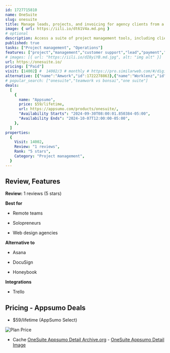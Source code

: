 ```yaml
---
id: 1727715810
name: OneSuite
slug: onesuite
title: Manage leads, projects, and invoicing for agency clients from a single platform
image: { url: https://iili.io/dt61V4a.md.png }
# optional
description: Access a suite of project management tools, including client portals and a lead pipeline managerSend your clients online invoices and collect payments via Stripe and Quickpay
published: true
tasks: ["Project management", "Operations"]
features: ["project","management","customer support","lead","payment","automation","workflow","collaboration","analytics"]
# images: [{ url: "https://iili.io/dI8yiYB.md.jpg", alt: "img alt" }]
url: https://onesuite.io/
pricing: ["Paid"]
visit: [14002] #  14002/3 # monthly # https://pro.similarweb.com/#/digitalsuite/websiteanalysis/home
alternative: [{"name":"Amwork","id":1722278863},{"name":"Worklenz","id":1724202059}]
# popular_search: ["onesuite","teamwork vs bonsai","one suite"]
deals:
  [
    {
      name: "Appsumo",
      price: $59/lifetime,
      url: https://appsumo.com/products/onesuite/,
      "Availability Starts": "2024-09-30T08:00:01.850384-05:00",
      "Availability Ends": "2024-10-07T12:00:00-05:00",
    },
  ]
properties:
  {
    Visit: 14002,
    Review: "1 reviews",
    Rank: "5 stars",
    Category: "Project management",
  }
---
```


## Review, Features

**Review:** 1 reviews (5 stars)

**Best for**

- Remote teams

- Solopreneurs

- Web design agencies

**Alternative to**

- Asana

- DocuSign

- Honeybook

**Integrations**

- Trello

## Pricing - Appsumo Deals

- $59/lifetime (AppSumo Select)

<Img src="https://iili.io/dtPo79a.png" alt="Plan Price" />

- Cache [OneSuite Appsumo Detail Archive.org](https://web.archive.org/web/*/https://appsumo.com/products/onesuite/) - [OneSuite Appsumo Detail Image](https://iili.io/dtPokV2.png)
